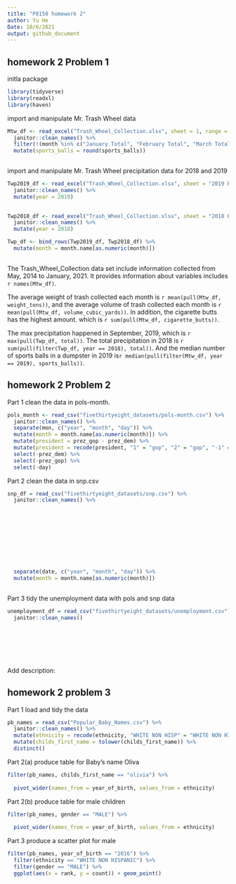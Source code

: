```yaml
---
title: "P8150 homework 2"
author: Yu He
Date: 10/6/2021
output: github_document
---
```


## homework 2 Problem 1
initla package

```r
library(tidyverse)
library(readxl)
library(haven)
```

import and manipulate Mr. Trash Wheel data

```r
Mtw_df <- read_excel("Trash_Wheel_Collection.xlsx", sheet = 1, range = "A2:N408") %>% 
  janitor::clean_names() %>% 
  filter(!(month %in% c("January Total", "February Total", "March Total", "April Total", "May Total", "June Total", "July Total", "August Total", "September Total", "October Total", "November  Total", "December Total", "Grand Total"))) %>% 
  mutate(sports_balls = round(sports_balls))
  
```

import and manipulate Mr. Trash Wheel precipitation data for 2018 and 2019

```r
Twp2019_df <- read_excel("Trash_Wheel_Collection.xlsx", sheet = "2019 Precipitation", range = "A2:B14") %>% 
  janitor::clean_names() %>% 
  mutate(year = 2019)
  

Twp2018_df <- read_excel("Trash_Wheel_Collection.xlsx", sheet = "2018 Precipitation",  range = "A2:B14") %>% 
  janitor::clean_names() %>% 
  mutate(year = 2018)

Twp_df <- bind_rows(Twp2019_df, Twp2018_df) %>% 
  mutate(month = month.name[as.numeric(month)])
  
```

The Trash_Wheel_Collection data set include information collected from May, 2014 to January, 2021. It provides information about variables includes `r names(Mtw_df)`.

The average weight of trash collected each month is `r mean(pull(Mtw_df, weight_tons))`, and the average volume of trash collected each month is `r mean(pull(Mtw_df, volume_cubic_yards))`. In addition, the cigarette butts has the highest amount. which is `r sum(pull(Mtw_df, cigarette_butts))`.

The max precipitation happened in September, 2019, which is `r max(pull(Twp_df, total))`. The total precipitation in 2018 is `r sum(pull(filter(Twp_df, year == 2018), total))`. And the median number of sports balls in a dumpster in 2019 is`r median(pull(filter(Mtw_df, year == 2019), sports_balls))`.

## homework 2 Problem 2

Part 1 clean the data in pols-month. 
```r
pols_month <- read_csv("fivethirtyeight_datasets/pols-month.csv") %>% 
  janitor::clean_names() %>% 
  separate(mon, c("year", "month", "day")) %>% 
  mutate(month = month.name[as.numeric(month)]) %>% 
  mutate(president = prez_gop - prez_dem) %>% 
  mutate(president = recode(president, "1" = "gop", "2" = "gop", "-1" = "dem")) %>% 
  select(-prez_dem) %>% 
  select(-prez_gop) %>% 
  select(-day)
```


Part 2 clean the data in snp.csv

```r
snp_df = read_csv("fivethirtyeight_datasets/snp.csv") %>% 
  janitor::clean_names() %>% 
  
  
  
  

  
  
  
  
  
  separate(date, c("year", "month", "day")) %>% 
  mutate(month = month.name[as.numeric(month)])
  
```

Part 3 tidy the unemployment data with pols and snp data

```r
unemployment_df = read_csv("fivethirtyeight_datasets/unemployment.csv") %>% 
  janitor::clean_names() 
  
  
  
  
  
 
```
 
Add description:




## homework 2 problem 3
Part 1 load and tidy the data

```r
pb_names = read_csv("Popular_Baby_Names.csv") %>% 
  janitor::clean_names() %>% 
  mutate(ethnicity = recode(ethnicity, "WHITE NON HISP" = "WHITE NON HISPANIC", "BLACK NON HISP" = "BLACK NON HISPANIC", "ASIAN AND PACI" = "ASIAN AND PACIFIC ISLANDER")) %>% 
  mutate(childs_first_name = tolower(childs_first_name)) %>% 
  distinct() 

```

Part 2(a) produce table for Baby's name Oliva

```r
filter(pb_names, childs_first_name == "olivia") %>%
  
  pivot_wider(names_from = year_of_birth, values_from = ethnicity)
```

Part 2(b) produce table for male children

```r
filter(pb_names, gender == "MALE") %>% 
  
  pivot_wider(names_from = year_of_birth, values_from = ethnicity)
```

Part 3 produce a scatter plot for male
```r
filter(pb_names, year_of_birth == "2016") %>% 
  filter(ethnicity == "WHITE NON HISPANIC") %>% 
  filter(gender == "MALE") %>% 
  ggplot(aes(x = rank, y = count)) + geom_point()
```


























